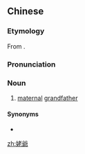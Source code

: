 {{also|姥爷}}
==Chinese==
{{zh-forms|s=姥爷}}

===Etymology===
From {{zh-l|老爺}}.

===Pronunciation===
{{zh-pron
|m=lǎoye
|cat=n
}}

===Noun===
{{zh-noun}}

# {{lb|zh|dialectal}} [[maternal]] [[grandfather]]

====Synonyms====
* {{zh-l|外公}}

[[zh:姥爺]]